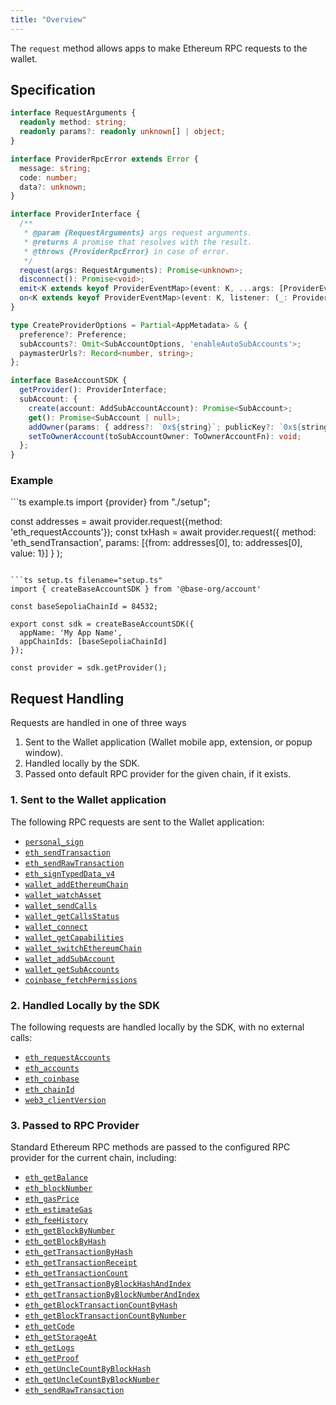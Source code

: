 ```yaml
---
title: "Overview"
---
```


The `request` method allows apps to make Ethereum RPC requests to the wallet.

## Specification

```ts
interface RequestArguments {
  readonly method: string;
  readonly params?: readonly unknown[] | object;
}

interface ProviderRpcError extends Error {
  message: string;
  code: number;
  data?: unknown;
}

interface ProviderInterface {
  /**
   * @param {RequestArguments} args request arguments.
   * @returns A promise that resolves with the result.
   * @throws {ProviderRpcError} in case of error.
   */
  request(args: RequestArguments): Promise<unknown>;
  disconnect(): Promise<void>;
  emit<K extends keyof ProviderEventMap>(event: K, ...args: [ProviderEventMap[K]]): boolean;
  on<K extends keyof ProviderEventMap>(event: K, listener: (_: ProviderEventMap[K]) => void): this;
}

type CreateProviderOptions = Partial<AppMetadata> & {
  preference?: Preference;
  subAccounts?: Omit<SubAccountOptions, 'enableAutoSubAccounts'>;
  paymasterUrls?: Record<number, string>;
};

interface BaseAccountSDK {
  getProvider(): ProviderInterface;
  subAccount: {
    create(account: AddSubAccountAccount): Promise<SubAccount>;
    get(): Promise<SubAccount | null>;
    addOwner(params: { address?: `0x${string}`; publicKey?: `0x${string}`; chainId: number }): Promise<string>;
    setToOwnerAccount(toSubAccountOwner: ToOwnerAccountFn): void;
  };
}
```

### Example

<CodeGroup>
```ts example.ts
import {provider} from "./setup";

const addresses = await provider.request({method: 'eth_requestAccounts'});
const txHash = await provider.request({
    method: 'eth_sendTransaction',
    params: [{from: addresses[0], to: addresses[0], value: 1}]
  }
);
```

```ts setup.ts filename="setup.ts"
import { createBaseAccountSDK } from '@base-org/account'

const baseSepoliaChainId = 84532;

export const sdk = createBaseAccountSDK({
  appName: 'My App Name',
  appChainIds: [baseSepoliaChainId]
});

const provider = sdk.getProvider();
```
</CodeGroup>

## Request Handling

Requests are handled in one of three ways

1. Sent to the Wallet application (Wallet mobile app, extension, or popup window).
2. Handled locally by the SDK.
3. Passed onto default RPC provider for the given chain, if it exists.

### 1. Sent to the Wallet application

The following RPC requests are sent to the Wallet application:

- [`personal_sign`](/base-account/reference/core/provider-rpc-methods/personal_sign)
- [`eth_sendTransaction`](/base-account/reference/core/provider-rpc-methods/eth_sendTransaction)
- [`eth_sendRawTransaction`](/base-account/reference/core/provider-rpc-methods/eth_sendRawTransaction)
- [`eth_signTypedData_v4`](/base-account/reference/core/provider-rpc-methods/eth_signTypedData_v4)
- [`wallet_addEthereumChain`](/base-account/reference/core/provider-rpc-methods/wallet_addEthereumChain)
- [`wallet_watchAsset`](/base-account/reference/core/provider-rpc-methods/wallet_watchAsset)
- [`wallet_sendCalls`](/base-account/reference/core/provider-rpc-methods/wallet_sendCalls)
- [`wallet_getCallsStatus`](/base-account/reference/core/provider-rpc-methods/wallet_getCallsStatus)
- [`wallet_connect`](/base-account/reference/core/provider-rpc-methods/wallet_connect)
- [`wallet_getCapabilities`](/base-account/reference/core/provider-rpc-methods/wallet_getCapabilities)
- [`wallet_switchEthereumChain`](/base-account/reference/core/provider-rpc-methods/wallet_switchEthereumChain)
- [`wallet_addSubAccount`](/base-account/reference/core/provider-rpc-methods/wallet_addSubAccount)
- [`wallet_getSubAccounts`](/base-account/reference/core/provider-rpc-methods/wallet_getSubAccounts)
- [`coinbase_fetchPermissions`](/base-account/reference/core/provider-rpc-methods/coinbase_fetchPermissions)

### 2. Handled Locally by the SDK

The following requests are handled locally by the SDK, with no external calls:

- [`eth_requestAccounts`](/base-account/reference/core/provider-rpc-methods/eth_requestAccounts)
- [`eth_accounts`](/base-account/reference/core/provider-rpc-methods/eth_accounts)
- [`eth_coinbase`](/base-account/reference/core/provider-rpc-methods/eth_coinbase)
- [`eth_chainId`](/base-account/reference/core/provider-rpc-methods/eth_chainId)
- [`web3_clientVersion`](/base-account/reference/core/provider-rpc-methods/web3_clientVersion)

### 3. Passed to RPC Provider

Standard Ethereum RPC methods are passed to the configured RPC provider for the current chain, including:

- [`eth_getBalance`](/base-account/reference/core/provider-rpc-methods/eth_getBalance)
- [`eth_blockNumber`](/base-account/reference/core/provider-rpc-methods/eth_blockNumber)
- [`eth_gasPrice`](/base-account/reference/core/provider-rpc-methods/eth_gasPrice)
- [`eth_estimateGas`](/base-account/reference/core/provider-rpc-methods/eth_estimateGas)
- [`eth_feeHistory`](/base-account/reference/core/provider-rpc-methods/eth_feeHistory)
- [`eth_getBlockByNumber`](/base-account/reference/core/provider-rpc-methods/eth_getBlockByNumber)
- [`eth_getBlockByHash`](/base-account/reference/core/provider-rpc-methods/eth_getBlockByHash)
- [`eth_getTransactionByHash`](/base-account/reference/core/provider-rpc-methods/eth_getTransactionByHash)
- [`eth_getTransactionReceipt`](/base-account/reference/core/provider-rpc-methods/eth_getTransactionReceipt)
- [`eth_getTransactionCount`](/base-account/reference/core/provider-rpc-methods/eth_getTransactionCount)
- [`eth_getTransactionByBlockHashAndIndex`](/base-account/reference/core/provider-rpc-methods/eth_getTransactionByBlockHashAndIndex)
- [`eth_getTransactionByBlockNumberAndIndex`](/base-account/reference/core/provider-rpc-methods/eth_getTransactionByBlockNumberAndIndex)
- [`eth_getBlockTransactionCountByHash`](/base-account/reference/core/provider-rpc-methods/eth_getBlockTransactionCountByHash)
- [`eth_getBlockTransactionCountByNumber`](/base-account/reference/core/provider-rpc-methods/eth_getBlockTransactionCountByNumber)
- [`eth_getCode`](/base-account/reference/core/provider-rpc-methods/eth_getCode)
- [`eth_getStorageAt`](/base-account/reference/core/provider-rpc-methods/eth_getStorageAt)
- [`eth_getLogs`](/base-account/reference/core/provider-rpc-methods/eth_getLogs)
- [`eth_getProof`](/base-account/reference/core/provider-rpc-methods/eth_getProof)
- [`eth_getUncleCountByBlockHash`](/base-account/reference/core/provider-rpc-methods/eth_getUncleCountByBlockHash)
- [`eth_getUncleCountByBlockNumber`](/base-account/reference/core/provider-rpc-methods/eth_getUncleCountByBlockNumber)
- [`eth_sendRawTransaction`](/base-account/reference/core/provider-rpc-methods/eth_sendRawTransaction)


<PolicyBanner />
